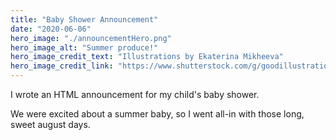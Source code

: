```yaml
---
title: "Baby Shower Announcement"
date: "2020-06-06"
hero_image: "./announcementHero.png"
hero_image_alt: "Summer produce!"
hero_image_credit_text: "Illustrations by Ekaterina Mikheeva"
hero_image_credit_link: "https://www.shutterstock.com/g/goodillustration"
---
```


I wrote an HTML announcement for my child's baby shower.

We were excited about a summer baby, so I went all-in with those long, sweet august days.
